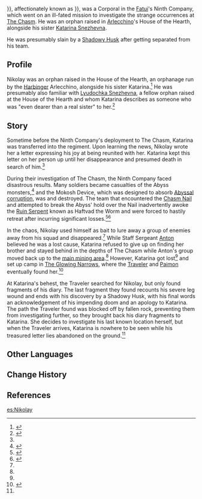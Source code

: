 {{Character Infobox
|type             = Mentioned
|deceased         = Slain by a Shadowy Husk
|region           = Snezhnaya
|region2          = Liyue
|affiliation      = Fatui
|affiliation_note = Ninth Company
|affiliation2     = House of the Hearth
|title            = Corporal
|sibling          = Katarina
}}
{{Lang|'''Nikolay Snezhevich'''|ru=Николай Снежевич|ru_rm={{#invoke:ru-rm|main|Николай Снежевич}}}}, affectionately known as {{Lang|'''Kolya'''|ru=Коля|ru_rm={{#invoke:ru-rm|main|Коля}}}}, was a Corporal in the [[Fatui]]'s Ninth Company, which went on an ill-fated mission to investigate the strange occurrences at [[The Chasm: Underground Mines|The Chasm]]. He was an orphan raised in [[Arlecchino]]'s House of the Hearth, alongside his sister [[Katarina|Katarina Snezhevna]].

He was presumably slain by a [[Shadowy Husk]] after getting separated from his team.

==Profile==
Nikolay was an orphan raised in the House of the Hearth, an orphanage run by the [[Harbinger]] Arlecchino, alongside his sister Katarina.<ref name="Company">{{Ref/Quest|A Company Vanishing Into the Deep}}</ref> He was presumably also familiar with [[Lyudochka Snezhevna]], a fellow orphan raised at the House of the Hearth and whom Katarina describes as someone who was "even dearer than a real sister" to her.<ref name="LFL2">{{Ref/Quest|Lost in a Foreign Land: Seeking}}</ref>

==Story==
Sometime before the Ninth Company's deployment to The Chasm, Katarina was transferred into the regiment. Upon learning the news, Nikolay wrote her a letter expressing his joy at being reunited with her. Katarina kept this letter on her person up until her disappearance and presumed death in search of him.<ref name="LFL2" />

During their investigation of The Chasm, the Ninth Company faced disastrous results. Many soldiers became casualties of the Abyss monsters,<ref>{{Ref/Quest|Perils in the Dark}}</ref> and the Mokosh Device, which was designed to absorb [[Abyssal corruption]], was {{Not a Typo|overloaded}} and destroyed. The team that encountered the [[Chasm Nail]] and attempted to break the Abyss' hold over the Nail inadvertently awoke the [[Ruin Serpent]] known as Haftvad the Worm and were forced to hastily retreat after incurring significant losses.<ref>{{Ref/Quest|Wherefore Did the Spiritstone Descend?}}</ref><ref>{{Ref/HEO|Fatui Action Logs}}</ref>

In the chaos, Nikolay used himself as bait to lure away a group of enemies away from his squad and disappeared.<ref name="LFL2" /> While Staff Sergeant [[Anton]] believed he was a lost cause, Katarina refused to give up on finding her brother and stayed behind in the depths of The Chasm while Anton's group moved back up to the [[The Chasm: Main Mining Area|main mining area]].<ref name="Company" /> However, Katarina got lost<ref name="LFL2" /> and set up camp in [[The Glowing Narrows]], where the [[Traveler]] and [[Paimon]] eventually found her.<ref>{{Ref/Quest|Lost in a Foreign Land (Quest)}}</ref>

At Katarina's behest, the Traveler searched for Nikolay, but only found fragments of his diary. The last fragment they found recounts his severe leg wound and ends with his discovery by a Shadowy Husk, with his final words an acknowledgement of his impending doom and an apology to Katarina. The path the Traveler found was blocked off by fallen rock, preventing them from investigating further, so they brought back his diary fragments to Katarina. She decides to investigate his last known location herself, but when the Traveler arrives, Katarina is nowhere to be seen while his treasured letter lies abandoned on the ground.<ref name="LFL2" />

==Other Languages==
{{Other Languages|default_hidden=1
|en      = Nikolay<!-- Snezhevich-->
|zhs     = 尼古拉<!--・雪奈茨维奇-->
|zhs_rm  = Nígǔlā<!-- Xuěnàicíwéiqí-->
|zht     = 尼古拉<!--・雪奈茨維奇-->
|zht_rm  = Nígǔlā<!-- Xuěnàicíwéiqí-->
|ja      = ニコライ<!--・シュナイツェビッチ-->
|ja_rm   = Nikorai<!-- Shunaitsebicchi-->
|ko      = 니콜라이<!--・슈나이제비치-->
|es      = Nikolay
|fr      = Nikolay
|ru      = Николай<!-- Снежевич-->
|th      = Nikolay
|vi      = Nikolay
|de      = Nikolay
|id      = Nikolay
|pt      = Nikolay
|tr      = Nikolay
|it      = Nikolay
}}

==Change History==
{{Change History|introduced=2.6}}

==References==
{{Reflist|2}}

[[es:Nikolay]]